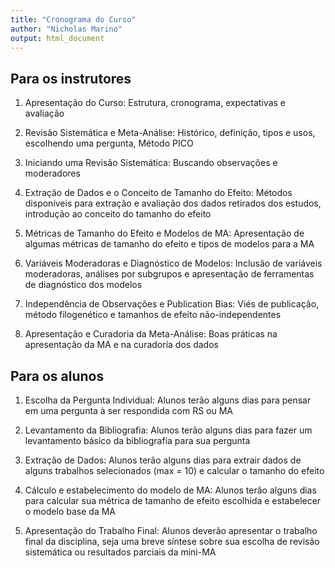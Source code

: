 ```yaml
---
title: "Cronograma do Curso"
author: "Nicholas Marino"
output: html_document
---
```


## Para os instrutores  

1. Apresentação do Curso: Estrutura, cronograma, expectativas e avaliação  
  
2. Revisão Sistemática e Meta-Análise: Histórico, definição, tipos e usos, escolhendo uma pergunta, Método PICO  
  
3. Iniciando uma Revisão Sistemática: Buscando observações e moderadores  
  
4. Extração de Dados e o Conceito de Tamanho do Efeito: Métodos disponíveis para extração e avaliação dos dados retirados dos estudos, introdução ao conceito do tamanho do efeito  

5. Métricas de Tamanho do Efeito e Modelos de MA: Apresentação de algumas métricas de tamanho do efeito e tipos de modelos para a MA  
  
6. Variáveis Moderadoras e Diagnóstico de Modelos: Inclusão de variáveis moderadoras, análises por subgrupos e apresentação de ferramentas de diagnóstico dos modelos  
  
7. Independência de Observações e Publication Bias: Viés de publicação, método filogenético e tamanhos de efeito não-independentes  
  
8. Apresentação e Curadoria da Meta-Análise: Boas práticas na apresentação da MA e na curadoria dos dados  
  
## Para os alunos
1. Escolha da Pergunta Individual: Alunos terão alguns dias para pensar em uma pergunta à ser respondida com RS ou MA  
  
2. Levantamento da Bibliografia: Alunos terão alguns dias para fazer um levantamento básico da bibliografia para sua pergunta  
  
3. Extração de Dados: Alunos terão alguns dias para extrair dados de alguns trabalhos selecionados (max = 10) e calcular o tamanho do efeito  
  
4. Cálculo e estabelecimento do modelo de MA: Alunos terão alguns dias para calcular sua métrica de tamanho de efeito escolhida e estabelecer o modelo base da MA  
  
5. Apresentação do Trabalho Final: Alunos deverão apresentar o trabalho final da disciplina, seja uma breve síntese sobre sua escolha de revisão sistemática ou resultados parciais da mini-MA  
  